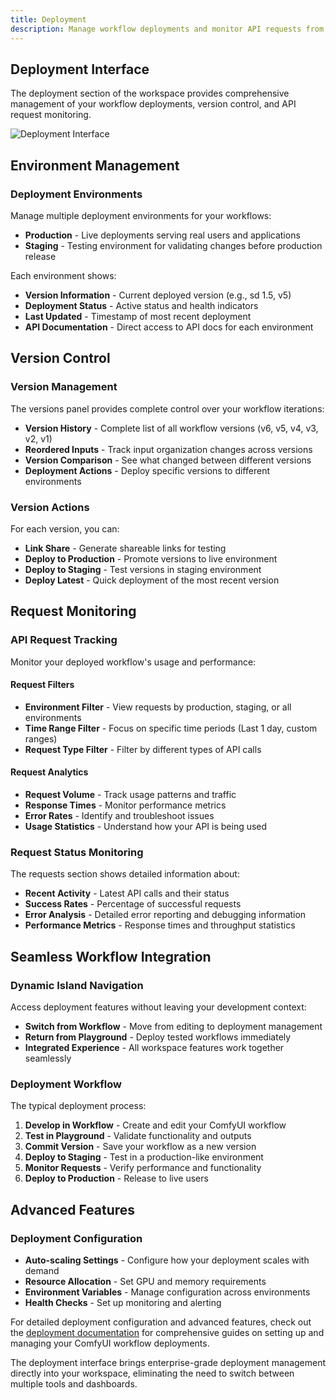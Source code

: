 ```yaml
---
title: Deployment
description: Manage workflow deployments and monitor API requests from the workspace
---
```


## Deployment Interface

The deployment section of the workspace provides comprehensive management of your workflow deployments, version control, and API request monitoring.

![Deployment Interface](https://cd-misc.s3.us-east-2.amazonaws.com/docs/workspace/deployment.png)

## Environment Management

### Deployment Environments
Manage multiple deployment environments for your workflows:

- **Production** - Live deployments serving real users and applications
- **Staging** - Testing environment for validating changes before production release

Each environment shows:
- **Version Information** - Current deployed version (e.g., sd 1.5, v5)
- **Deployment Status** - Active status and health indicators
- **Last Updated** - Timestamp of most recent deployment
- **API Documentation** - Direct access to API docs for each environment

## Version Control

### Version Management
The versions panel provides complete control over your workflow iterations:

- **Version History** - Complete list of all workflow versions (v6, v5, v4, v3, v2, v1)
- **Reordered Inputs** - Track input organization changes across versions
- **Version Comparison** - See what changed between different versions
- **Deployment Actions** - Deploy specific versions to different environments

### Version Actions
For each version, you can:
- **Link Share** - Generate shareable links for testing
- **Deploy to Production** - Promote versions to live environment
- **Deploy to Staging** - Test versions in staging environment
- **Deploy Latest** - Quick deployment of the most recent version

## Request Monitoring

### API Request Tracking
Monitor your deployed workflow's usage and performance:

#### Request Filters
- **Environment Filter** - View requests by production, staging, or all environments
- **Time Range Filter** - Focus on specific time periods (Last 1 day, custom ranges)
- **Request Type Filter** - Filter by different types of API calls

#### Request Analytics
- **Request Volume** - Track usage patterns and traffic
- **Response Times** - Monitor performance metrics
- **Error Rates** - Identify and troubleshoot issues
- **Usage Statistics** - Understand how your API is being used

### Request Status Monitoring

The requests section shows detailed information about:
- **Recent Activity** - Latest API calls and their status
- **Success Rates** - Percentage of successful requests
- **Error Analysis** - Detailed error reporting and debugging information
- **Performance Metrics** - Response times and throughput statistics

## Seamless Workflow Integration

### Dynamic Island Navigation
Access deployment features without leaving your development context:
- **Switch from Workflow** - Move from editing to deployment management
- **Return from Playground** - Deploy tested workflows immediately
- **Integrated Experience** - All workspace features work together seamlessly

### Deployment Workflow
The typical deployment process:

1. **Develop in Workflow** - Create and edit your ComfyUI workflow
2. **Test in Playground** - Validate functionality and outputs
3. **Commit Version** - Save your workflow as a new version
4. **Deploy to Staging** - Test in a production-like environment
5. **Monitor Requests** - Verify performance and functionality
6. **Deploy to Production** - Release to live users

## Advanced Features

### Deployment Configuration
- **Auto-scaling Settings** - Configure how your deployment scales with demand
- **Resource Allocation** - Set GPU and memory requirements
- **Environment Variables** - Manage configuration across environments
- **Health Checks** - Set up monitoring and alerting

For detailed deployment configuration and advanced features, check out the [deployment documentation](/docs/deployments) for comprehensive guides on setting up and managing your ComfyUI workflow deployments.

The deployment interface brings enterprise-grade deployment management directly into your workspace, eliminating the need to switch between multiple tools and dashboards.
